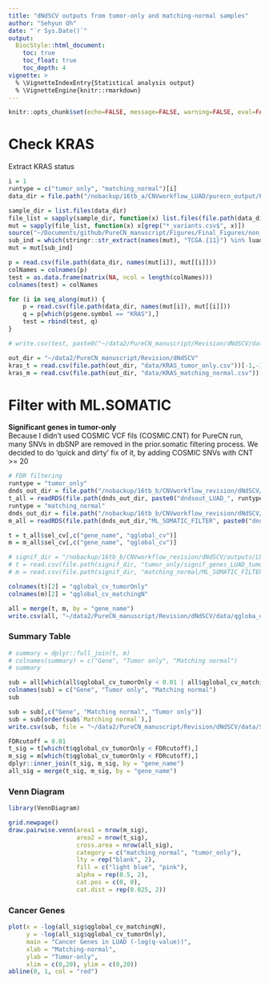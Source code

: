 ```yaml
---
title: "dNdSCV outputs from tumor-only and matching-normal samples"
author: "Sehyun Oh"
date: "`r Sys.Date()`"
output:
  BiocStyle::html_document:
    toc: true
    toc_float: true
    toc_depth: 4
vignette: >
  % \VignetteIndexEntry{Statistical analysis output}
  % \VignetteEngine{knitr::rmarkdown}
---
```


```r
knitr::opts_chunk$set(echo=FALSE, message=FALSE, warning=FALSE, eval=FALSE)
```



# Check KRAS 
Extract KRAS status
```r
i = 1
runtype = c("tumor_only", "matching_normal")[i]
data_dir = file.path("/nobackup/16tb_a/CNVworkflow_LUAD/purecn_output/PureCN", runtype)

sample_dir = list.files(data_dir)
file_list = sapply(sample_dir, function(x) list.files(file.path(data_dir, x)))
mut = sapply(file_list, function(x) x[grep("*_variants.csv$", x)])
source("~/Documents/github/PureCN_manuscript/Figures/Final_Figures/non_dup.R")
sub_ind = which(stringr::str_extract(names(mut), "TCGA.{11}") %in% luad_442)
mut = mut[sub_ind]

p = read.csv(file.path(data_dir, names(mut[i]), mut[[i]]))
colNames = colnames(p)
test = as.data.frame(matrix(NA, ncol = length(colNames)))
colnames(test) = colNames

for (i in seq_along(mut)) {
    p = read.csv(file.path(data_dir, names(mut[i]), mut[[i]]))
    q = p[which(p$gene.symbol == "KRAS"),]
    test = rbind(test, q)
}

# write.csv(test, paste0("~/data2/PureCN_manuscript/Revision/dNdSCV/data/KRAS_",runtype,".csv"))
```

```r
out_dir = "~/data2/PureCN_manuscript/Revision/dNdSCV"
kras_t = read.csv(file.path(out_dir, "data/KRAS_tumor_only.csv"))[-1,-1]
kras_m = read.csv(file.path(out_dir, "data/KRAS_matching_normal.csv"))[-1,-1]
```




# Filter with ML.SOMATIC
**Significant genes in tumor-only**   
Because I didn't used COSMIC VCF fils (COSMIC.CNT) for PureCN run, many SNVs in dbSNP 
are removed in the prior.somatic filtering process. We decided to do 'quick and dirty' 
fix of it, by adding COSMIC SNVs with CNT >= 20


```r
# FDR filtering
runtype = "tumor_only"
dnds_out_dir = file.path("/nobackup/16tb_b/CNVworkflow_revision/dNdSCV/outputs/LUAD", runtype)
t_all = readRDS(file.path(dnds_out_dir, paste0("dndsout_LUAD_", runtype, "_rescalePriors.rds")))
runtype = "matching_normal"
dnds_out_dir = file.path("/nobackup/16tb_b/CNVworkflow_revision/dNdSCV/outputs/LUAD", runtype)
m_all = readRDS(file.path(dnds_out_dir,"ML_SOMATIC_FILTER", paste0("dndsout_LUAD_", runtype, ".rds")))

t = t_all$sel_cv[,c("gene_name", "qglobal_cv")]
m = m_all$sel_cv[,c("gene_name", "qglobal_cv")]
```

```r
# signif_dir = "/nobackup/16tb_b/CNVworkflow_revision/dNdSCV/outputs/LUAD"
# t = read.csv(file.path(signif_dir, "tumor_only/signif_genes_LUAD_tumor_only_rescalePriors.csv"))[,-1]
# m = read.csv(file.path(signif_dir, "matching_normal/ML_SOMATIC_FILTER/signif_genes_LUAD_matching_normal.csv"))[,-1]

colnames(t)[2] = "qglobal_cv_tumorOnly"
colnames(m)[2] = "qglobal_cv_matchingN"

all = merge(t, m, by = "gene_name")
write.csv(all, "~/data2/PureCN_manuscript/Revision/dNdSCV/data/qgloba_cv_all.csv")
```

### Summary Table
```r
# summary = dplyr::full_join(t, m)
# colnames(summary) = c("Gene", "Tumor only", "Matching normal")
# summary

sub = all[which(all$qglobal_cv_tumorOnly < 0.01 | all$qglobal_cv_matchingN < 0.01),]
colnames(sub) = c("Gene", "Tumor only", "Matching normal")
sub
```

```r
sub = sub[,c("Gene", "Matching normal", "Tumor only")]
sub = sub[order(sub$`Matching normal`),]
write.csv(sub, file = "~/data2/PureCN_manuscript/Revision/dNdSCV/data/SignificantGenes.csv")
```

```r
FDRcutoff = 0.01
t_sig = t[which(t$qglobal_cv_tumorOnly < FDRcutoff),]
m_sig = m[which(t$qglobal_cv_tumorOnly < FDRcutoff),]
dplyr::inner_join(t_sig, m_sig, by = "gene_name")
all_sig = merge(t_sig, m_sig, by = "gene_name")
```

### Venn Diagram
```r
library(VennDiagram)

grid.newpage()
draw.pairwise.venn(area1 = nrow(m_sig),
                   area2 = nrow(t_sig),
                   cross.area = nrow(all_sig),
                   category = c("matching_normal", "tumor_only"),
                   lty = rep("blank", 2), 
                   fill = c("light blue", "pink"), 
                   alpha = rep(0.5, 2), 
                   cat.pos = c(0, 0), 
                   cat.dist = rep(0.025, 2))
```

### Cancer Genes
```r
plot(x = -log(all_sig$qglobal_cv_matchingN), 
     y = -log(all_sig$qglobal_cv_tumorOnly),
     main = "Cancer Genes in LUAD (-log(q-value))",
     xlab = "Matching-normal",
     ylab = "Tumor-only",
     xlim = c(0,20), ylim = c(0,20))
abline(0, 1, col = "red")
```

